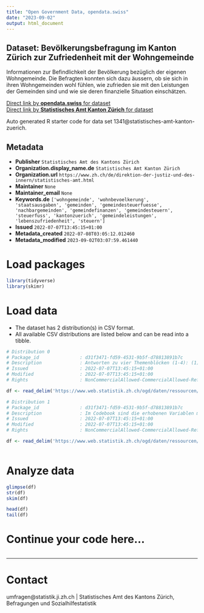 ```yaml
---
title: "Open Government Data, opendata.swiss"
date: "2023-09-02"
output: html_document
---
```


## Dataset: Bevölkerungsbefragung im Kanton Zürich zur Zufriedenheit mit der Wohngemeinde

Informationen zur Befindlichkeit der Bevölkerung bezüglich der eigenen Wohngemeinde. Die Befragten konnten sich dazu äussern, ob sie sich in ihren Wohngemeinden wohl fühlen, wie zufrieden sie mit den Leistungen der Gemeinden sind und wie sie deren finanzielle Situation einschätzen.

[Direct link by **opendata.swiss** for dataset](https://opendata.swiss/de/dataset/bevolkerungsbefragung-im-kanton-zurich-zur-zufriedenheit-mit-der-wohngemeinde)<br>
[Direct link by **Statistisches Amt Kanton Zürich** for dataset](nan)

Auto generated R starter code for data set 1341@statistisches-amt-kanton-zuerich.

## Metadata

- **Publisher** `Statistisches Amt des Kantons Zürich`
- **Organization.display_name.de** `Statistisches Amt Kanton Zürich`
- **Organization.url** `https://www.zh.ch/de/direktion-der-justiz-und-des-innern/statistisches-amt.html`
- **Maintainer** `None`
- **Maintainer_email** `None`
- **Keywords.de** `['wohngemeinde', 'wohnbevoelkerung', 'staatsausgaben', 'gemeinden', 'gemeindesteuerfuesse', 'nachbargemeinden', 'gemeindefinanzen', 'gemeindesteuern', 'steuerfuss', 'kantonzuerich', 'gemeindeleistungen', 'lebenszufriedenheit', 'steuern']`
- **Issued** `2022-07-07T13:45:15+01:00`
- **Metadata_created** `2022-07-08T03:05:12.012460`
- **Metadata_modified** `2023-09-02T03:07:59.461440`


# Load packages

```r

library(tidyverse)
library(skimr)

```

# Load data

-   The dataset has 2 distribution(s) in CSV format.
-   All available CSV distributions are listed below and can be read into a tibble.

```r

# Distribution 0
# Package_id               : d31f3471-fd59-4531-9b5f-d78813891b7c
# Description              : Antworten zu vier Themenblöcken (1-4): (1) Identifikation mit Wohnort und Zufriedenheit in der Wohngemeinde; (2) Gemeindeleistungen, Wichtigkeit dieser Aspekte und Zufriedenheit mit der Umsetzung durch Gemeinden; (3) Beurteilung Höhe der Steuern, kommunaler Steuerfuss und Bandbreite der kommunalen Steuerfüsse, in welche Themen sollen Steuergelder zukünftig investiert werden?; (4) Bereitschaft Dienstleistungen der Wohngemeinde in einer Nachbargemeinde zu beziehen, beziehungsweise welche Massnahmen zu ergreifen sind, wenn zentrale Dienstleistungen nicht mehr selbstständig von der Wohngemeinde erfüllt werden können.
# Issued                   : 2022-07-07T13:45:15+01:00
# Modified                 : 2022-07-07T13:45:15+01:00
# Rights                   : NonCommercialAllowed-CommercialAllowed-ReferenceRequired

df <- read_delim('https://www.web.statistik.zh.ch/ogd/daten/ressourcen/KTZH_00001341_00002759.csv')

# Distribution 1
# Package_id               : d31f3471-fd59-4531-9b5f-d78813891b7c
# Description              : Im Codebook sind die erhobenen Variablen mit den möglichen Ausprägungen beschrieben. 
# Issued                   : 2022-07-07T13:45:15+01:00
# Modified                 : 2022-07-07T13:45:15+01:00
# Rights                   : NonCommercialAllowed-CommercialAllowed-ReferenceRequired

df <- read_delim('https://www.web.statistik.zh.ch/ogd/daten/ressourcen/KTZH_00001341_00002918.csv')



```

# Analyze data

```r

glimpse(df)
str(df)
skim(df)

head(df)
tail(df)

```

# Continue your code here...

```r

```

------------------------------------------------------------------------

# Contact

umfragen@statistik.ji.zh.ch | Statistisches Amt des Kantons Zürich, Befragungen und Sozialhilfestatistik
